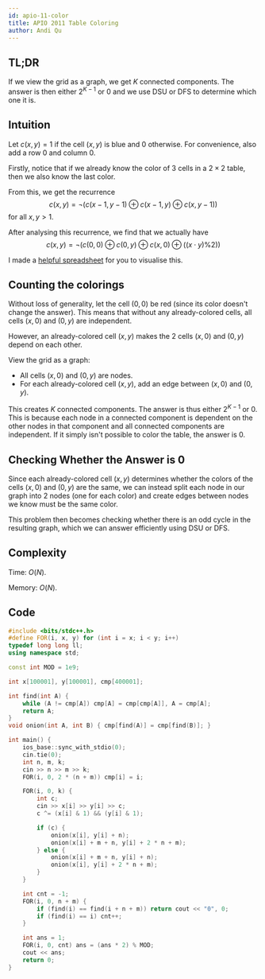 ```yaml
---
id: apio-11-color
title: APIO 2011 Table Coloring
author: Andi Qu
---
```


## TL;DR

If we view the grid as a graph, we get $K$ connected components. The answer is then either $2^{K - 1}$ or $0$ and
we use DSU or DFS to determine which one it is.

## Intuition

Let $c(x, y) = 1$ if the cell $(x, y)$ is blue and $0$ otherwise. For convenience, also add a row 0 and column 0.

Firstly, notice that if we already know the color of 3 cells in a $2 \times 2$ table, then we also know the last color.

From this, we get the recurrence
$$
c(x, y) = \lnot (c(x - 1, y - 1) \oplus c(x - 1, y) \oplus c(x, y - 1))
$$
for all $x, y > 1$.

After analysing this recurrence, we find that we actually have
$$
c(x, y) = \lnot (c(0, 0) \oplus c(0, y) \oplus c(x, 0) \oplus ((x \cdot y) \% 2))
$$

I made a [helpful spreadsheet](https://docs.google.com/spreadsheets/d/1cSNyb3wBq39R2FsSD-kuPpfBsLXCVxSXKsqllo2sUs0/edit?usp=sharing)
for you to visualise this.

## Counting the colorings

Without loss of generality, let the cell $(0, 0)$ be red (since its color doesn't change the answer). This means
that without any already-colored cells, all cells $(x, 0)$ and $(0, y)$ are independent.

However, an already-colored cell $(x, y)$ makes the 2 cells $(x, 0)$ and $(0, y)$ depend on each other.

View the grid as a graph:
- All cells $(x, 0)$ and $(0, y)$ are nodes.
- For each already-colored cell $(x, y)$, add an edge between $(x, 0)$ and $(0, y)$.

This creates $K$ connected components. The answer is thus either $2^{K - 1}$ or $0$.
This is because each node in a connected component is dependent on the other nodes in that component
and all connected components are independent.
If it simply isn't possible to color the table, the answer is $0$.

## Checking Whether the Answer is $0$

Since each already-colored cell $(x, y)$ determines whether the colors of the cells $(x, 0)$ and $(0, y)$
are the same, we can instead split each node in our graph into 2 nodes (one for each color) and create edges
between nodes we know must be the same color.

This problem then becomes checking whether there is an odd cycle in the resulting graph, which we can answer
efficiently using DSU or DFS.

## Complexity

Time: $O(N)$.

Memory: $O(N)$.

## Code

```cpp
#include <bits/stdc++.h>
#define FOR(i, x, y) for (int i = x; i < y; i++)
typedef long long ll;
using namespace std;

const int MOD = 1e9;

int x[100001], y[100001], cmp[400001];

int find(int A) {
    while (A != cmp[A]) cmp[A] = cmp[cmp[A]], A = cmp[A];
    return A;
}
void onion(int A, int B) { cmp[find(A)] = cmp[find(B)]; }

int main() {
    ios_base::sync_with_stdio(0);
    cin.tie(0);
    int n, m, k;
    cin >> n >> m >> k;
    FOR(i, 0, 2 * (n + m)) cmp[i] = i;

    FOR(i, 0, k) {
        int c;
        cin >> x[i] >> y[i] >> c;
        c ^= (x[i] & 1) && (y[i] & 1);

        if (c) {
            onion(x[i], y[i] + n);
            onion(x[i] + m + n, y[i] + 2 * n + m);
        } else {
            onion(x[i] + m + n, y[i] + n);
            onion(x[i], y[i] + 2 * n + m);
        }
    }

    int cnt = -1;
    FOR(i, 0, n + m) {
        if (find(i) == find(i + n + m)) return cout << "0", 0;
        if (find(i) == i) cnt++;
    }

    int ans = 1;
    FOR(i, 0, cnt) ans = (ans * 2) % MOD;
    cout << ans;
    return 0;
}
```
